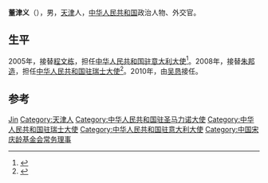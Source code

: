 '''董津义'''（{{bd|1949年|}}），男，[[天津|天津]]人，[[中华人民共和国|中华人民共和国]]政治人物、外交官。

== 生平 ==
2005年，接替[[程文栋|程文栋]]，担任[[中国驻意大利大使列表|中华人民共和国驻意大利大使]]<ref>{{cite web|author=中华人民共和国外交部|title=中国驻意大利历任大使|url=http://www.mfa.gov.cn/chn/pds/ziliao/wjrw/2167/2172/t9264.htm|publisher=中华人民共和国外交部|accessdate=2012-03-07}}</ref>。2008年，接替[[朱邦造|朱邦造]]，担任[[中国驻瑞士大使列表|中华人民共和国驻瑞士大使]]<ref>{{cite web|author=中华人民共和国外交部|title=中国驻瑞士历任大使|url=http://www.mfa.gov.cn/chn/pds/ziliao/wjrw/2167/2172/t9261.htm|publisher=中华人民共和国外交部|accessdate=2012-03-07|archive-date=2012-08-05|archive-url=https://archive.is/20120805100244/http://www.mfa.gov.cn/chn/pds/ziliao/wjrw/2167/2172/t9261.htm|dead-url=no}}</ref>。2010年，由[[吴恳|吴恳]]接任。

== 参考 ==
{{reflist}}

{{start box}}
{{s-dip}}
{{succession box|[[程文栋|程文栋]]|[[孙玉玺|孙玉玺]]|[[中国驻意大利大使列表|中华人民共和国驻意大利大使]]<br /><small>兼駐[[中國駐聖馬力諾大使列表|聖馬力諾]]</small>|2005年3月-2008年2月}}
{{succession box|[[朱邦造|朱邦造]]|[[吴恳|吴恳]]|[[中国驻瑞士大使列表|中华人民共和国驻瑞士大使]]|2008年4月-2010年8月}}
{{end box}}
{{中国政治人物小作品}}
{{Navboxes 
| title  = 董津义在[[中国宋庆龄基金会|中国宋庆龄基金会]]的职务
| list1  =
{{宋庆龄基金会第四届理事会}}
}}

{{Authority control}}
{{DEFAULTSORT:Dong董}}
[[Category:董姓|Jin]]
[[Category:天津人|Category:天津人]]
[[Category:中华人民共和国驻圣马力诺大使|Category:中华人民共和国驻圣马力诺大使]]
[[Category:中华人民共和国驻瑞士大使|Category:中华人民共和国驻瑞士大使]]
[[Category:中华人民共和国驻意大利大使|Category:中华人民共和国驻意大利大使]]
[[Category:中国宋庆龄基金会常务理事|Category:中国宋庆龄基金会常务理事]]